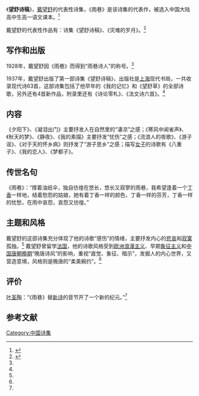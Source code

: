 {{Infobox Book 
|图像      = <!-- [[File:|200px]] -->
|图像说明  = 封面
|书名      = 《望舒诗稿》
|作者      = [[戴望舒|戴望舒]]
|原名      = 
|译者      = 
|插图      = 
|封面设计  = 
|出版地    = {{CHNML}}
|语言      = [[简体中文|简体中文]]
|系列      = 
|题材      = 
|类型      = [[诗歌|诗歌]]
|出版者    = 百花文艺出版社
|出版日期  = 2005年1月1日
|中文版    = 
|媒介      = [[印刷|印刷]]（平装书）
|页数      = 
|开本      = 
|isbn      = 
|oclc      = 
|杜威十进制图书分类法= 
|美国国会图书馆图书分类法= 
|上一部作品= 
|下一部作品= 
|引用      = 
|被引用    = 
}}

《'''望舒诗稿'''》，[[戴望舒|戴望舒]]的代表性诗集，《雨巷》是该诗集的代表作，被选入中国大陆高中生高一语文课本。<ref name="bat" >{{cite book |author=陈卫 |title=《中国文学名著导读本》|year=2000-09-01 |publisher=广西人民出版社 |location=南宁市 |pages=111-113 |isbn=7-219-04219-1 |language=zh-hans}}</ref>

戴望舒的代表性作品有：诗集《望舒诗稿》、《灾难的岁月》。<ref name="cow" >{{cite book |author=戴望舒 |title=《望舒诗稿》|year=2005-01-01 |publisher=百花文艺出版社 |location= |pages= |isbn= |language=zh-hans}}</ref> 

==写作和出版==
1928年，戴望舒因《雨巷》而得到“雨巷诗人”的称号。<ref name="bat" />

1937年，戴望舒出版了第一部诗集《望舒诗稿》，出版社是[[上海|上海]]现代书局，一共收录现代诗63首，这部诗集包括了他早年的《我的记忆》和《望舒草》的全部诗歌，另外还有4首新作品，附录里还有《诗论零札》、《法文诗六首》。<ref name="bat" />

==内容==
《夕阳下》、《凝泪出门》主要抒发人在自然里的“凄凉”之感；《寒风中闻雀声》、《秋天的梦》、《静夜》、《我的素描》主要抒发“忧伤”之感；《流浪人的夜歌》、《游子谣》、《对于天的怀乡病》则抒发了“游子思乡”之感；描写[[女子|女子]]的诗歌有《八重子》、《我的恋人》、《梦都子》。

==传世名句==
《雨巷》：“撑着油纸伞，独自彷徨在悠长，悠长又寂寥的雨巷，我希望逢着一个[[丁香|丁香]]一样地，结着愁怨的姑娘，她有着丁香一样的颜色，丁香一样的芬芳，丁香一样的忧愁，在雨中哀怨，哀怨又彷徨。”

==主题和风格==
戴望舒的这部诗集充分体现了他的诗歌“感伤”的情绪，主要抒发内心的[[悲哀|悲哀]]和[[寂寞|寂寞]]孤独。<ref name="bat" />
戴望舒曾留学[[法国|法国]]，他的诗歌风格受到[[欧洲|欧洲]][[浪漫主义|浪漫主义]]、早期[[象征主义|象征主义]]和[[晚唐|中国唐朝晚期]]“晚唐诗风”的影响，重视“直觉、象征、暗示”，发掘人的内心世界，又营造意境，风格则是晚唐的“柔美婉约”。<ref name="bat" />

==评价==
[[叶圣陶|叶圣陶]]：“《雨巷》替[[现代诗|新诗]]的音节开了一个新的纪元。”<ref name="bat" />

==参考文献==
{{reflist}}



{{DEFAULTSORT:W望}}
[[Category:中国诗集|Category:中国诗集]]